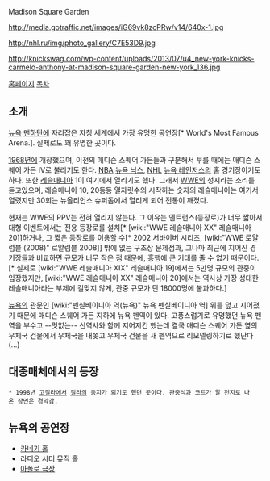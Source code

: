Madison Square Garden

http://media.gotraffic.net/images/iG69vk8zcPRw/v14/640x-1.jpg

http://nhl.ru/img/photo_gallery/C7E53D9.jpg

http://knickswag.com/wp-content/uploads/2013/07/u4_new-york-knicks-carmelo-anthony-at-madison-square-garden-new-york_136.jpg

[http://www.thegarden.com/ 홈페이지]
[[목차]]
== 소개 ==
[[뉴욕]] [[맨하탄]]에 자리잡은 자칭 세계에서 가장 유명한 공연장[* World's Most Famous Arena.]. 실제로도 꽤 유명한 곳이다.

[[1968년]]에 개장했으며, 이전의 매디슨 스퀘어 가든들과 구분해서 부를 때에는 매디슨 스퀘어 가든 IV로 불리기도 한다. [[NBA]] [[뉴욕 닉스]], [[NHL]] [[뉴욕 레인저스]]의 홈 경기장이기도 하다. 또한 [[레슬매니아]] 1이 여기에서 열리기도 했다. 그래서 [[WWE]]의 성지라는 소리를 듣고있으며, 레슬매니아 10, 20등등 열자릿수의 시작하는 숫자의 레슬매니아는 여기서 열렸지만 30회는 뉴올리언스 슈퍼돔에서 열리게 되어 전통이 깨졌다.

현재는 WWE의 PPV는 전혀 열리지 않는다. 그 이유는 엔트런스(등장로)가 너무 짧아서 대형 이벤트에서는 전용 등장로를 설치[* [wiki:"WWE 레슬매니아 XX" 레슬매니아 20]]하거나, 그 짧은 등장로를 이용할 수[* 2002 서바이버 시리즈, [wiki:"WWE 로얄럼블 (2008)" 로얄럼블 2008]] 밖에 없는 구조상 문제점과, 그나마 최근에 지어진 경기장들과 비교하면 규모가 너무 작은 점 때문에, 흥행에 큰 기대를 줄 수 없기 때문이다.[* 실제로 [wiki:"WWE 레슬매니아 XIX" 레슬매니아 19]에서는 5만명 규모의 관중이 입장했지만, [wiki:"WWE 레슬매니아 XX" 레슬매니아 20]에서는 역사상 가장 성대한 레슬매니아라는 부제에 걸맞지 않게, 관중 규모가 단 18000명에 불과하다.]

[[뉴욕]]의 관문인 [wiki:"펜실베이니아 역(뉴욕)" 뉴욕 펜실베이니아 역] 위를 덮고 지어졌기 때문에 매디슨 스퀘어 가든 지하에 뉴욕 펜역이 있다. 고풍스럽기로 유명했던 뉴욕 펜역을 부수고 --멋없는-- 신역사와 함께 지어지긴 했는데 결국 매디슨 스퀘어 가든 옆의 우체국 건물에서 우체국을 내쫒고 우체국 건물을 새 펜역으로 리모델링하기로 했단다(...)

== 대중매체에서의 등장 ==
 * 1998년 [[고질라]]에서 [[질라]]의 둥지가 되기도 했던 곳이다. 관중석과 코트가 알 천지로 나온 장면은 경악감.
== 뉴욕의 공연장 ==
* [[카네기 홀]]
* [[라디오 시티 뮤직 홀]]
* [[아폴로 극장]]

